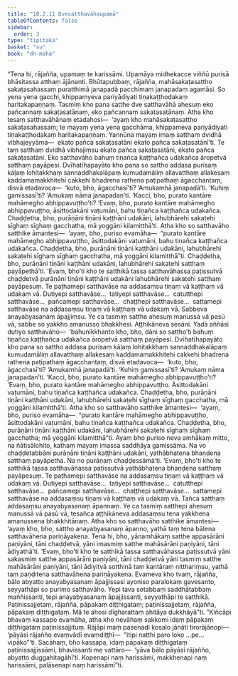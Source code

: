 ```yaml
---
title: "10.2.11 Dvesatthavāhaupamā"
tableOfContents: false
sidebar:
  order: 3
type: "tipitaka"
basket: "su"
book: "dn-maha"
---
```



<DynamicBreadcrumb />

<Division number="430" book="dn-maha">

<Paragraph number="1121" book="dn-maha">
“Tena hi, rājañña, upamaṃ te karissāmi. Upamāya midhekacce viññū purisā bhāsitassa atthaṃ ājānanti. Bhūtapubbaṃ, rājañña, mahāsakaṭasattho sakaṭasahassaṃ puratthimā janapadā pacchimaṃ janapadaṃ agamāsi. So yena yena gacchi, khippaṃyeva pariyādiyati tiṇakaṭṭhodakaṃ haritakapaṇṇaṃ. Tasmiṃ kho pana satthe dve satthavāhā ahesuṃ eko pañcannaṃ sakaṭasatānaṃ, eko pañcannaṃ sakaṭasatānaṃ. Atha kho tesaṃ satthavāhānaṃ etadahosi—  ‘ayaṃ kho mahāsakaṭasattho sakaṭasahassaṃ; te mayaṃ yena yena gacchāma, khippameva pariyādiyati tiṇakaṭṭhodakaṃ haritakapaṇṇaṃ. Yannūna mayaṃ imaṃ satthaṃ dvidhā vibhajeyyāma—  ekato pañca sakaṭasatāni ekato pañca sakaṭasatānī’ti. Te taṃ satthaṃ dvidhā vibhajiṃsu ekato pañca sakaṭasatāni, ekato pañca sakaṭasatāni. Eko satthavāho bahuṃ tiṇañca kaṭṭhañca udakañca āropetvā satthaṃ payāpesi. Dvīhatīhapayāto kho pana so sattho addasa purisaṃ kāḷaṃ lohitakkhaṃ sannaddhakalāpaṃ kumudamāliṃ allavatthaṃ allakesaṃ kaddamamakkhitehi cakkehi bhadrena rathena paṭipathaṃ āgacchantaṃ, disvā etadavoca—  ‘kuto, bho, āgacchasī’ti? ‘Amukamhā janapadā’ti. ‘Kuhiṃ gamissasī’ti? ‘Amukaṃ nāma janapadan’ti. ‘Kacci, bho, purato kantāre mahāmegho abhippavuṭṭho’ti? ‘Evaṃ, bho, purato kantāre mahāmegho abhippavuṭṭho, āsittodakāni vaṭumāni, bahu tiṇañca kaṭṭhañca udakañca. Chaḍḍetha, bho, purāṇāni tiṇāni kaṭṭhāni udakāni, lahubhārehi sakaṭehi sīghaṃ sīghaṃ gacchatha, mā yoggāni kilamitthā’ti.
</Paragraph>

<Paragraph number="1122" book="dn-maha">
Atha kho so satthavāho satthike āmantesi—  ‘ayaṃ, bho, puriso evamāha—  “purato kantāre mahāmegho abhippavuṭṭho, āsittodakāni vaṭumāni, bahu tiṇañca kaṭṭhañca udakañca. Chaḍḍetha, bho, purāṇāni tiṇāni kaṭṭhāni udakāni, lahubhārehi sakaṭehi sīghaṃ sīghaṃ gacchatha, mā yoggāni kilamitthā”ti. Chaḍḍetha, bho, purāṇāni tiṇāni kaṭṭhāni udakāni, lahubhārehi sakaṭehi satthaṃ payāpethā’ti. ‘Evaṃ, bho’ti kho te satthikā tassa satthavāhassa paṭissutvā chaḍḍetvā purāṇāni tiṇāni kaṭṭhāni udakāni lahubhārehi sakaṭehi satthaṃ payāpesuṃ. Te paṭhamepi satthavāse na addasaṃsu tiṇaṃ vā kaṭṭhaṃ vā udakaṃ vā. Dutiyepi satthavāse…  tatiyepi satthavāse…  catutthepi satthavāse…  pañcamepi satthavāse…  chaṭṭhepi satthavāse…  sattamepi satthavāse na addasaṃsu tiṇaṃ vā kaṭṭhaṃ vā udakaṃ vā. Sabbeva anayabyasanaṃ āpajjiṃsu. Ye ca tasmiṃ satthe ahesuṃ manussā vā pasū vā, sabbe so yakkho amanusso bhakkhesi. Aṭṭhikāneva sesāni.
</Paragraph>

<Paragraph number="1123" book="dn-maha">
Yadā aññāsi dutiyo satthavāho—  ‘bahunikkhanto kho, bho, dāni so sattho’ti bahuṃ tiṇañca kaṭṭhañca udakañca āropetvā satthaṃ payāpesi. Dvīhatīhapayāto kho pana so sattho addasa purisaṃ kāḷaṃ lohitakkhaṃ sannaddhakalāpaṃ kumudamāliṃ allavatthaṃ allakesaṃ kaddamamakkhitehi cakkehi bhadrena rathena paṭipathaṃ āgacchantaṃ, disvā etadavoca—  ‘kuto, bho, āgacchasī’ti? ‘Amukamhā janapadā’ti. ‘Kuhiṃ gamissasī’ti? ‘Amukaṃ nāma janapadan’ti. ‘Kacci, bho, purato kantāre mahāmegho abhippavuṭṭho’ti? ‘Evaṃ, bho, purato kantāre mahāmegho abhippavuṭṭho. Āsittodakāni vaṭumāni, bahu tiṇañca kaṭṭhañca udakañca. Chaḍḍetha, bho, purāṇāni tiṇāni kaṭṭhāni udakāni, lahubhārehi sakaṭehi sīghaṃ sīghaṃ gacchatha, mā yoggāni kilamitthā’ti.
</Paragraph>

<Paragraph number="1124" book="dn-maha">
Atha kho so satthavāho satthike āmantesi—  ‘ayaṃ, bho, puriso evamāha—  “purato kantāre mahāmegho abhippavuṭṭho, āsittodakāni vaṭumāni, bahu tiṇañca kaṭṭhañca udakañca. Chaḍḍetha, bho, purāṇāni tiṇāni kaṭṭhāni udakāni, lahubhārehi sakaṭehi sīghaṃ sīghaṃ gacchatha; mā yoggāni kilamitthā”ti. Ayaṃ bho puriso neva amhākaṃ mitto, na ñātisālohito, kathaṃ mayaṃ imassa saddhāya gamissāma. Na vo chaḍḍetabbāni purāṇāni tiṇāni kaṭṭhāni udakāni, yathābhatena bhaṇḍena satthaṃ payāpetha. Na no purāṇaṃ chaḍḍessāmā’ti. ‘Evaṃ, bho’ti kho te satthikā tassa satthavāhassa paṭissutvā yathābhatena bhaṇḍena satthaṃ payāpesuṃ. Te paṭhamepi satthavāse na addasaṃsu tiṇaṃ vā kaṭṭhaṃ vā udakaṃ vā. Dutiyepi satthavāse…  tatiyepi satthavāse…  catutthepi satthavāse…  pañcamepi satthavāse…  chaṭṭhepi satthavāse…  sattamepi satthavāse na addasaṃsu tiṇaṃ vā kaṭṭhaṃ vā udakaṃ vā. Tañca satthaṃ addasaṃsu anayabyasanaṃ āpannaṃ. Ye ca tasmiṃ satthepi ahesuṃ manussā vā pasū vā, tesañca aṭṭhikāneva addasaṃsu tena yakkhena amanussena bhakkhitānaṃ.
</Paragraph>

<Paragraph number="1125" book="dn-maha">
Atha kho so satthavāho satthike āmantesi—  ‘ayaṃ kho, bho, sattho anayabyasanaṃ āpanno, yathā taṃ tena bālena satthavāhena pariṇāyakena. Tena hi, bho, yānamhākaṃ satthe appasārāni paṇiyāni, tāni chaḍḍetvā, yāni imasmiṃ satthe mahāsārāni paṇiyāni, tāni ādiyathā’ti. ‘Evaṃ, bho’ti kho te satthikā tassa satthavāhassa paṭissutvā yāni sakasmiṃ satthe appasārāni paṇiyāni, tāni chaḍḍetvā yāni tasmiṃ satthe mahāsārāni paṇiyāni, tāni ādiyitvā sotthinā taṃ kantāraṃ nitthariṃsu, yathā taṃ paṇḍitena satthavāhena pariṇāyakena. Evameva kho tvaṃ, rājañña, bālo abyatto anayabyasanaṃ āpajjissasi ayoniso paralokaṃ gavesanto, seyyathāpi so purimo satthavāho. Yepi tava sotabbaṃ saddhātabbaṃ maññissanti, tepi anayabyasanaṃ āpajjissanti, seyyathāpi te satthikā. Paṭinissajjetaṃ, rājañña, pāpakaṃ diṭṭhigataṃ; paṭinissajjetaṃ, rājañña, pāpakaṃ diṭṭhigataṃ. Mā te ahosi dīgharattaṃ ahitāya dukkhāyā”ti.
</Paragraph>

</Division>
<Division number="431" book="dn-maha">

<Paragraph number="1126" book="dn-maha">
“Kiñcāpi bhavaṃ kassapo evamāha, atha kho nevāhaṃ sakkomi idaṃ pāpakaṃ diṭṭhigataṃ paṭinissajjituṃ. Rājāpi maṃ pasenadi kosalo jānāti tirorājānopi—  ‘pāyāsi rājañño evaṃvādī evaṃdiṭṭhī—  “itipi natthi paro loko …pe…  vipāko”’ti. Sacāhaṃ, bho kassapa, idaṃ pāpakaṃ diṭṭhigataṃ paṭinissajjissāmi, bhavissanti me vattāro—  ‘yāva bālo pāyāsi rājañño, abyatto duggahitagāhī’ti. Kopenapi naṃ harissāmi, makkhenapi naṃ harissāmi, palāsenapi naṃ harissāmī”ti.
</Paragraph>
</Division>